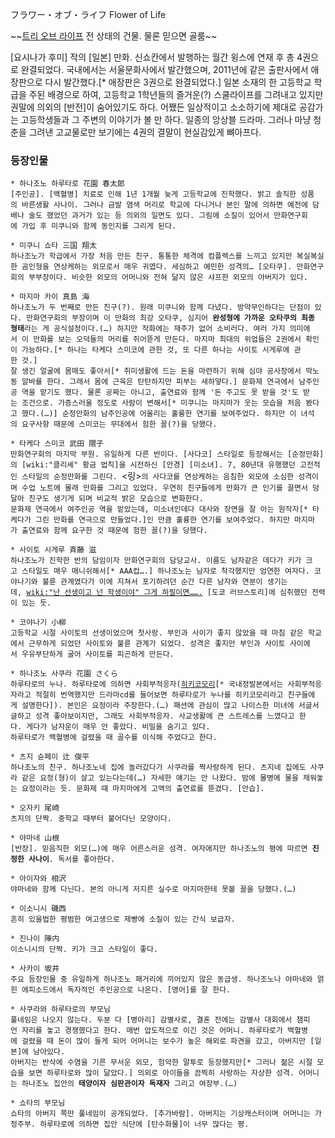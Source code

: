 フラワー・オブ・ライフ
Flower of Life

~~[[트리 오브 라이프]] 전 상태의 건물. 물론 믿으면 골룸~~

[요시나가 후미] 작의 [일본] 만화. 신쇼칸에서 발행하는 월간 윙스에 연재 후 총 4권으로 완결되었다. 국내에서는 서울문화사에서 발간했으며, 2011년에 같은 출판사에서 애장판으로 다시 발간했다.[* 애장판은 3권으로 완결되었다.] 일본 소재의 한 고등학교 학급을 주된 배경으로 하여, 고등학교 1학년들의 즐거운(?) 스쿨라이프를 그려내고 있지만 권말에 의외의 [반전]이 숨어있기도 하다. 어쨌든 일상적이고 소소하기에 제대로 공감가는 고등학생들과 그 주변의 이야기가 볼 만 하다. 일종의 앙상블 드라마. 그러나 마냥 청춘을 그려낸 고교물로만 보기에는 4권의 결말이 현실감있게 뼈아프다.


=== 등장인물 ===
 * 하나조노 하루타로 花園 春太郎
 [주인공]. [백혈병] 치료로 인해 1년 1개월 늦게 고등학교에 진학했다. 밝고 솔직한 성품의 바른생활 사나이. 그러나 금발 염색 머리로 학교에 다니거나 본인 말에 의하면 예전에 담배나 술도 했었던 과거가 있는 등 의외의 일면도 있다. 그림에 소질이 있어서 만화연구회에 가입 후 미쿠니와 함께 동인지를 그리게 된다.

 * 미쿠니 쇼타 三国 翔太
 하나조노가 학급에서 가장 처음 만든 친구. 통통한 체격에 컴플렉스를 느끼고 있지만 복실복실한 곰인형을 연상케하는 외모로서 매우 귀엽다. 세심하고 예민한 성격의… [오타쿠]. 만화연구회의 부부장이다. 비슷한 외모의 어머니와 전혀 닮지 않은 샤프한 외모의 아버지가 있다.

 * 마지마 카이 真島 海
 하나조노가 두 번째로 만든 친구(?). 원래 미쿠니와 함께 다녔다. 방약무인하다는 단점이 있다. 만화연구회의 부장이며 이 만화의 최강 오타쿠, 심지어 '''완성형에 가까운 오타쿠의 최종 형태'''라는 게 공식설정이다.(…) 하지만 작화에는 재주가 없어 소비러다. 여러 가지 의미에서 이 만화를 보는 오덕들의 머리를 쥐어뜯게 만든다. 마지마 최대의 위업들은 2권에서 확인이 가능하다.[* 하나는 타케다 스미코에 관한 것, 또 다른 하나는 사이토 시게루에 관한 것.]
 잘 생긴 얼굴에 몸매도 좋아서[* 취미생활에 드는 돈을 마련하기 위해 심야 공사장에서 막노동 알바를 한다. 그래서 몸에 근육은 탄탄하지만 피부는 새하얗다.] 문화제 연극에서 남주인공 역을 맡기도 했다. 물론 공짜는 아니고, 출연료와 함께 '돈 주고도 못 받을 것'도 받는 조건으로. 가증스러울 정도로 사람이 변해서[* 미쿠니는 마지마가 웃는 모습을 처음 봤다고 했다.(…)] 순정만화의 남주인공에 어울리는 훌륭한 연기를 보여주었다. 하지만 이 녀석의 요구사항 때문에 스미코는 무대에서 험한 꼴(?)을 당했다.

 * 타케다 스미코 武田 隈子
 만화연구회의 마지막 부원. 유일하게 다른 반이다. [사다코] 스타일로 등장해서는 [순정만화]의 [wiki:"클리셰" 황금 법칙]을 시전하신 [안경] [미소녀]. 7, 80년대 유행했던 고전적인 스타일의 순정만화를 그린다. <링>의 사다코를 연상케하는 음침한 외모에 소심한 성격이며 수업 노트에 몰래 만화를 그리고 있었다. 우연히 친구들에게 만화가 큰 인기를 끌면서 덩달아 친구도 생기게 되며 비교적 밝은 모습으로 변화한다.    
 문화제 연극에서 여주인공 역을 맡았는데, 미소녀인데다 대사와 장면을 잘 아는 원작자[* 타케다가 그린 만화를 연극으로 만들었다.]인 만큼 훌륭한 연기를 보여주었다. 하지만 마지마가 출연료와 함께 요구한 것 때문에 험한 꼴(?)을 당했다.

 * 사이토 시게루 斉藤 滋
 하나조노가 진학한 반의 담임이자 만화연구회의 담당교사. 이름도 남자같은 데다가 키가 크고 스타일도 매우 매니쉬해서[* AAA컵….] 하나조노는 남자로 착각했지만 엄연한 여자다. 코야나기와 불륜 관계였다가 이에 지쳐서 포기하려던 순간 다른 남자와 연분이 생기는데, [[wiki:"난 선생이고 넌 학생이야" 그게 하필이면…….]] [도쿄 러브스토리]에 심취했던 전력이 있는 듯. 

 * 코야나기 小柳
 고등학교 시절 사이토의 선생이었으며 첫사랑. 부인과 사이가 좋지 않았을 때 마침 같은 학교에서 근무하게 되었던 사이토와 불륜 관계가 되었다. 성격은 좋지만 부인과 사이토 사이에서 우유부단하게 굴어 사이토를 피곤하게 만든다.

 * 하나조노 사쿠라 花園 さくら
 하루타로의 누나. 하루타로에 의하면 사회부적응자([[히키코모리]][* 국내정발본에서는 사회부적응자라고 적절히 번역했지만 드라마cd를 들어보면 하루타로가 누나를 히키코모리라고 친구들에게 설명한다]). 본인은 요정이라 주장한다.(…) 패션에 관심이 많고 나이스한 미녀에 서글서글하고 성격 좋아보이지만, 그래도 사회부적응자. 사교생활에 큰 스트레스를 느꼈다고 한다. 게다가 남자운이 매우 안 좋았다. 비밀을 숨기고 있다.
 하루타로가 백혈병에 걸렸을 때 골수를 이식해 주었다고 한다.

 * 츠지 슌페이 辻 俊平
 하나조노의 친구. 하나조노네 집에 놀러갔다가 사쿠라를 짝사랑하게 된다. 츠지네 집에도 사쿠라 같은 요정(형)이 살고 있는다는데(…) 자세한 얘기는 안 나왔다. 밤에 물병에 물을 채워놓는 요정이라는 듯. 문화제 때 마지마에게 고액의 출연료를 뜯겼다. [안습].

 * 오자키 尾崎
 츠지의 단짝. 중학교 때부터 붙어다닌 모양이다.

 * 야마네 山根
 [반장]. 믿음직한 외모(…)에 매우 어른스러운 성격. 여자애지만 하나조노의 평에 따르면 '''진정한 사나이'''. 독서를 좋아한다.

 * 아이자와 相沢
 야마네와 함께 다닌다. 본의 아니게 저지른 실수로 마지마한테 못볼 꼴을 당했다.(…)

 * 이소니시 磯西
 흔히 있을법한 평범한 여고생으로 제빵에 소질이 있는 간식 보급자.

 * 진나이 陣内
 이소니시의 단짝. 키가 크고 스타일이 좋다.

 * 사카이 坂井
 주요 등장인물 중 유일하게 하나조노 패거리에 끼어있지 않은 동급생. 하나조노나 야마네와 얽힌 에피소드에서 독자적인 주인공으로 나온다. [영어]를 잘 한다.

 * 사쿠라와 하루타로의 부모님
 풀네임은 나오지 않는다. 두분 다 [병아리] 감별사로, 결혼 전에는 감별사 대회에서 챔피언 자리를 놓고 경쟁했다고 한다. 매번 압도적으로 이긴 것은 어머니. 하루타로가 백혈병에 걸렸을 때 돈이 많이 들게 되어 어머니는 보수가 높은 해외로 파견을 갔고, 아버지만 [일본]에 남아있다.
 아버지는 반삭에 수염을 기른 무서운 외모, 험악한 말투로 등장했지만[* 그러나 젊은 시절 모습을 보면 하루타로와 많이 닮았다.] 의외로 아이들을 끔찍히 사랑하는 자상한 성격. 어머니는 하나조노 집안의 '''태양이자 심판관이자 독재자''' 그리고 여장부.(…)

 * 쇼타의 부모님
 쇼타의 아버지 쪽만 풀네임이 공개되었다. [추가바람]. 아버지는 기상캐스터이며 어머니는 가정주부. 하루타로에 의하면 집안 식단에 [탄수화물]이 너무 많다는 평.


